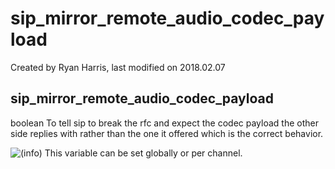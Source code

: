 
# sip_mirror_remote_audio_codec_payload 

 Created by  Ryan Harris, last modified on 2018.02.07

## sip_mirror_remote_audio_codec_payload

boolean To tell sip to break the rfc and expect the codec payload the other side replies with rather than the one it offered which is the correct behavior.

![(info)](/images/icons/emoticons/information.svg) This variable can be set globally or per channel.


